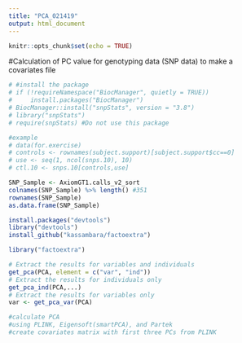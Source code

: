 ```yaml
---
title: "PCA_021419"
output: html_document
---
```


```r
knitr::opts_chunk$set(echo = TRUE)
```

#Calculation of PC value for genotyping data (SNP data) to make a covariates file

```r
# #install the package
# if (!requireNamespace("BiocManager", quietly = TRUE))
#     install.packages("BiocManager")
# BiocManager::install("snpStats", version = "3.8")
# library("snpStats")
# require(snpStats) #Do not use this package
```

```r
#example
# data(for.exercise)
# controls <- rownames(subject.support)[subject.support$cc==0]
# use <- seq(1, ncol(snps.10), 10)
# ctl.10 <- snps.10[controls,use]
```

```r
SNP_Sample <- AxiomGT1.calls_v2_sort
colnames(SNP_Sample) %>% length() #351
rownames(SNP_Sample)
as.data.frame(SNP_Sample)
```

```r
install.packages("devtools")
library("devtools")
install_github("kassambara/factoextra")
```
```r
library("factoextra")

```

```r
# Extract the results for variables and individuals
get_pca(PCA, element = c("var", "ind"))
# Extract the results for individuals only
get_pca_ind(PCA,...)
# Extract the results for variables only
var <- get_pca_var(PCA)
```
```r
#calculate PCA
#using PLINK, Eigensoft(smartPCA), and Partek
#create covariates matrix with first three PCs from PLINK

```

